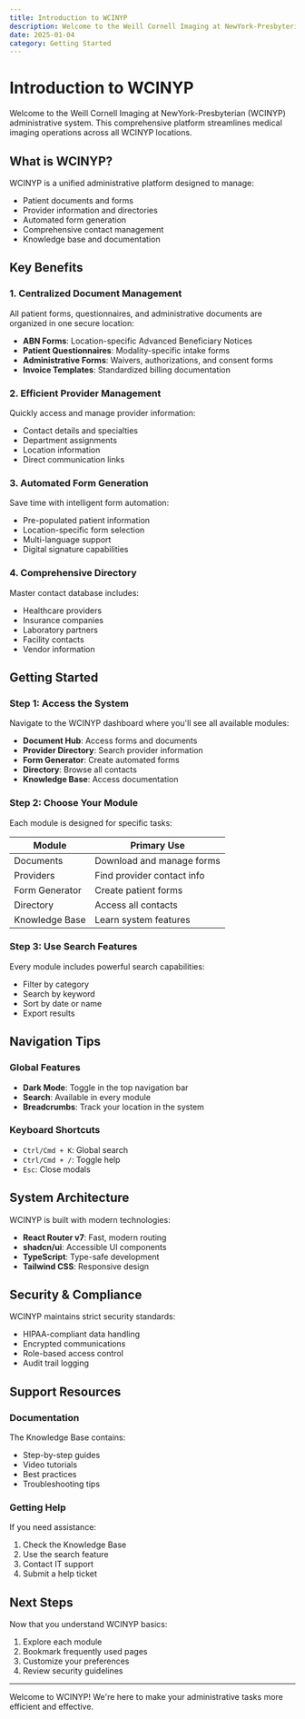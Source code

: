 ```yaml
---
title: Introduction to WCINYP
description: Welcome to the Weill Cornell Imaging at NewYork-Presbyterian system
date: 2025-01-04
category: Getting Started
---
```


# Introduction to WCINYP

Welcome to the Weill Cornell Imaging at NewYork-Presbyterian (WCINYP) administrative system. This comprehensive platform streamlines medical imaging operations across all WCINYP locations.

## What is WCINYP?

WCINYP is a unified administrative platform designed to manage:

- Patient documents and forms
- Provider information and directories
- Automated form generation
- Comprehensive contact management
- Knowledge base and documentation

## Key Benefits

### 1. Centralized Document Management

All patient forms, questionnaires, and administrative documents are organized in one secure location:

- **ABN Forms**: Location-specific Advanced Beneficiary Notices
- **Patient Questionnaires**: Modality-specific intake forms
- **Administrative Forms**: Waivers, authorizations, and consent forms
- **Invoice Templates**: Standardized billing documentation

### 2. Efficient Provider Management

Quickly access and manage provider information:

- Contact details and specialties
- Department assignments
- Location information
- Direct communication links

### 3. Automated Form Generation

Save time with intelligent form automation:

- Pre-populated patient information
- Location-specific form selection
- Multi-language support
- Digital signature capabilities

### 4. Comprehensive Directory

Master contact database includes:

- Healthcare providers
- Insurance companies
- Laboratory partners
- Facility contacts
- Vendor information

## Getting Started

### Step 1: Access the System

Navigate to the WCINYP dashboard where you'll see all available modules:

- **Document Hub**: Access forms and documents
- **Provider Directory**: Search provider information
- **Form Generator**: Create automated forms
- **Directory**: Browse all contacts
- **Knowledge Base**: Access documentation

### Step 2: Choose Your Module

Each module is designed for specific tasks:

| Module | Primary Use |
|--------|------------|
| Documents | Download and manage forms |
| Providers | Find provider contact info |
| Form Generator | Create patient forms |
| Directory | Access all contacts |
| Knowledge Base | Learn system features |

### Step 3: Use Search Features

Every module includes powerful search capabilities:

- Filter by category
- Search by keyword
- Sort by date or name
- Export results

## Navigation Tips

### Global Features

- **Dark Mode**: Toggle in the top navigation bar
- **Search**: Available in every module
- **Breadcrumbs**: Track your location in the system

### Keyboard Shortcuts

- `Ctrl/Cmd + K`: Global search
- `Ctrl/Cmd + /`: Toggle help
- `Esc`: Close modals

## System Architecture

WCINYP is built with modern technologies:

- **React Router v7**: Fast, modern routing
- **shadcn/ui**: Accessible UI components
- **TypeScript**: Type-safe development
- **Tailwind CSS**: Responsive design

## Security & Compliance

WCINYP maintains strict security standards:

- HIPAA-compliant data handling
- Encrypted communications
- Role-based access control
- Audit trail logging

## Support Resources

### Documentation

The Knowledge Base contains:

- Step-by-step guides
- Video tutorials
- Best practices
- Troubleshooting tips

### Getting Help

If you need assistance:

1. Check the Knowledge Base
2. Use the search feature
3. Contact IT support
4. Submit a help ticket

## Next Steps

Now that you understand WCINYP basics:

1. Explore each module
2. Bookmark frequently used pages
3. Customize your preferences
4. Review security guidelines

---

Welcome to WCINYP! We're here to make your administrative tasks more efficient and effective.